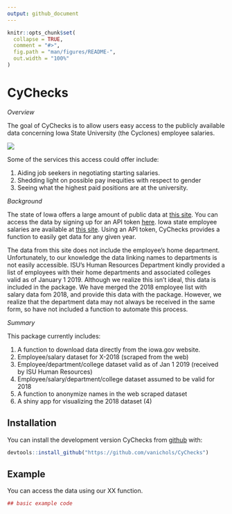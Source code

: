 ---
output: github_document
---

<!-- README.md is generated from README.Rmd. Please edit that file -->

```{r setup, include = FALSE}
knitr::opts_chunk$set(
  collapse = TRUE,
  comment = "#>",
  fig.path = "man/figures/README-",
  out.width = "100%"
)
```
# CyChecks

*Overview*

The goal of CyChecks is to allow users easy access to the publicly available data concerning Iowa State University (the Cyclones) employee salaries. 

![](http://diysolarpanelsv.com/images/iowa-state-cyclone-clip-art-27.png)

Some of the services this access could offer include:

1. Aiding job seekers in negotiating starting salaries.
2. Shedding light on possible pay inequities with respect to gender
3. Seeing what the highest paid positions are at the university. 

*Background*

The state of Iowa offers a large amount of public data at [this site](https://data.iowa.gov/). You can access the data by signing up for an API token [here](https://dev.socrata.com/foundry/data.iowa.gov/s3p7-wy6w). 
Iowa state employee salaries are available at [this site](https://data.iowa.gov/State-Finances/State-of-Iowa-Salary-Book/s3p7-wy6w). Using an API token, CyChecks provides a function to easily get data for any given year. 

The data from this site does not include the employee's home department. Unfortunately, to our knowledge the data linking names to departments is not easily accessible. ISU's Human Resources Department kindly provided a list of employees with their home departments and associated colleges valid as of January 1 2019. Although we realize this isn't ideal, this data is included in the package. We have merged the 2018 employee list with salary data fom 2018, and provide this data with the package. However, we realize that the department data may not always be received in the same form, so have not included a function to automate this process. 

*Summary*

This package currently includes:

1. A function to download data directly from the iowa.gov website.
2. Employee/salary dataset for X-2018 (scraped from the web)
3. Employee/department/college dataset valid as of Jan 1 2019 (received by ISU Human Resources)
4. Employee/salary/department/college dataset assumed to be valid for 2018
5. A function to anonymize names in the web scraped dataset
6. A shiny app for visualizing the 2018 dataset (4)

## Installation

You can install the development version CyChecks from [github](https://CRAN.R-project.org) with:

``` r
devtools::install_github("https://github.com/vanichols/CyChecks")
```

## Example

You can access the data using our XX function. 
```{r example}
## basic example code
```
